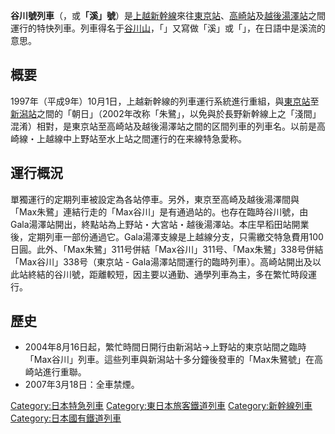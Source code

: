 {{About||曾經名為「谷川」的特急列車，現時名為「水上」的臨時特急列車|水上號列車}}
{{列車名
|列車名       = 谷川號
|公司色       = green
|圖像         = Series-E4-P20.jpg
|圖像說明     = 停靠於[[熊谷站|熊谷站]]的E4系谷川號列車
|日文原名     = たにがわ
|羅馬拼音     = Tanigawa
|營運商       = [[東日本旅客鐵道|東日本旅客鐵道]]（JR東日本）
|列車種類     = [[特別急行列車|特急列車]]
|運行路段     = [[東京站|東京站]]－[[越後湯澤站|越後湯澤站]]
|主要途徑路線 = [[東北新幹線|東北新幹線]]、[[上越新幹線|上越新幹線]]
|使用車輛     = [[新幹線E4系電力動車組|新幹線E4系]]（{{link-ja|新潟新幹線車輛中心|新潟新幹線車両センター}}）<br />[[新幹線E2系電力動車組|新幹線E2系]]（{{link-ja|新幹線綜合車輛中心|新幹線総合車両センター}}）
|服務開始日   = 2004年（平成9年）10月1日
|服務停止日   = 
|備註         = 
|全寬備註     = 
}}

'''谷川號列車'''（{{jpn|j=たにがわ|rm=Tanigawa|f=y}}，或'''「溪」號'''）是[[上越新幹線|上越新幹線]]來往[[東京站|東京站]]、[[高崎站_(日本)|高崎站]]及[[越後湯澤站|越後湯澤站]]之間運行的特快列車。列車得名于[[谷川岳|谷川山]]，「{{lang|ja|谷川}}」又寫做「溪」或「{{lang|ja|谿}}」，在日語中是溪流的意思。

==概要==
1997年（平成9年）10月1日，上越新幹線的列車運行系統進行重組，與[[東京站|東京站]]至[[新潟站|新潟站]]之間的「朝日」（2002年改称「朱鷺」，以免與於長野新幹線上之「淺間」混淆）相對，是東京站至高崎站及越後湯澤站之間的区間列車的列車名。以前是高崎線・上越線中上野站至水上站之間運行的在来線特急愛称。

==運行概況==
單獨運行的定期列車被設定為各站停車。另外，東京至高崎及越後湯澤間與「Max朱鷺」連結行走的「Max谷川」是有通過站的。也存在臨時谷川號，由Gala湯澤站開出，終點站為上野站・大宮站・越後湯澤站。本庄早稻田站開業後，定期列車一部份通過它。Gala湯澤支線是上越線分支，只需繳交特急費用100日圓。此外、「Max朱鷺」311号併結「Max谷川」311号、「Max朱鷺」338号併結「Max谷川」338号（東京站 - Gala湯澤站間運行的臨時列車）。高崎站開出及以此站終結的谷川號，距離較短，因主要以通勤、通學列車為主，多在繁忙時段運行。

==歷史==
*2004年8月16日起，繁忙時間日開行由新潟站→上野站的東京站間之臨時「Max谷川」列車。這些列車與新潟站十多分鐘後發車的「Max朱鷺號」在高崎站進行重聯。
*2007年3月18日：全車禁煙。

{{新幹線}}
{{DEFAULTSORT:Tanigawa}}
[[Category:日本特急列車|Category:日本特急列車]]
[[Category:東日本旅客鐵道列車|Category:東日本旅客鐵道列車]]
[[Category:新幹線列車|Category:新幹線列車]]
[[Category:日本國有鐵道列車|Category:日本國有鐵道列車]]